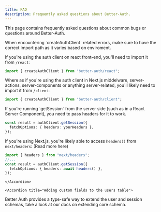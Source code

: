 ```yaml
---
title: FAQ
description: Frequently asked questions about Better-Auth.
---
```


This page contains frequently asked questions about common bugs or questions around Better-Auth.

<Accordions>
  <Accordion title="createAuthClient not working">
  When encountering `createAuthClient` related errors, make sure to have the correct import path as it varies based on enviroment.

If you're using the auth client on react front-end, you'll need to import it from `/react`:

```ts title="component.ts"
import { createAuthClient } from "better-auth/react";
```

Where as if you're using the auth client in Next.js middelware, server-actions, server-components or anything server-related, you'll likely need to import it from `/client`:

```ts title="server.ts"
import { createAuthClient } from "better-auth/client";
```

  </Accordion>
  <Accordion title="getSession not working">
If you're running `getSession` from the server side (such as in a React Server Component), you need to pass headers for it to work.

```ts title="server.ts"
const result = authClient.getSession({
  fetchOptions: { headers: yourHeaders },
});
```

If you're using Next.js, you're likely able to access `headers()` from `next/headers`: (<Link href="https://nextjs.org/docs/app/api-reference/functions/headers">Read more here</Link>)

```ts title="server.ts"
import { headers } from "next/headers";
//...
const result = authClient.getSession({
  fetchOptions: { headers: await headers() },
});
```

    </Accordion>

    <Accordion title="Adding custom fields to the users table">

Better Auth provides a type-safe way to extend the user and session schemas, take a look at our docs on <Link href="/docs/concepts/database#extending-core-schema">extending core schema</Link>.
</Accordion>

</Accordions>
